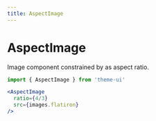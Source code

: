 ```yaml
---
title: AspectImage
---
```


# AspectImage

Image component constrained by as aspect ratio.

```js
import { AspectImage } from 'theme-ui'
```

```jsx live=true
<AspectImage
  ratio={4/3}
  src={images.flatiron}
/>
```

